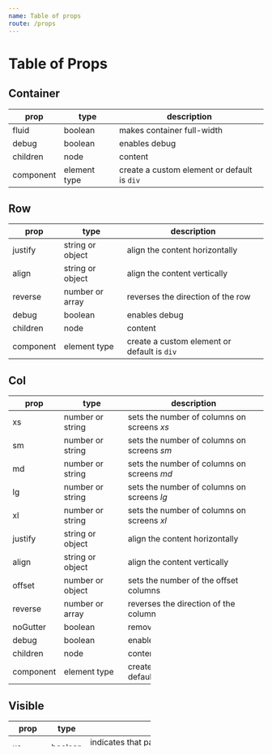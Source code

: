```yaml
---
name: Table of props
route: /props
---
```


# Table of Props

## Container

| prop      | type         | description                                 |
|-----------|--------------|-------------------------------------------- |
| fluid     | boolean      | makes container full-width                  |
| debug     | boolean      | enables debug                               |
| children  | node         | content                                     |
| component | element type | create a custom element or default is `div` |

## Row
| prop      | type             | description                             |
|-----------|------------------|---------------------------------------- |
| justify   | string or object | align the content horizontally          |
| align     | string or object | align the content vertically            |
| reverse   | number or array  | reverses the direction of the row       |
| debug     | boolean          | enables debug                           |
| children  | node             | content                                 |
| component | element type | create a custom element or default is `div` |

## Col

| prop      | type             | description                                 |
|-----------|------------------|-------------------------------------------- |
| xs        | number or string | sets the number of columns on screens *xs*  |
| sm        | number or string | sets the number of columns on screens *sm*  |
| md        | number or string | sets the number of columns on screens *md*  |
| lg        | number or string | sets the number of columns on screens *lg*  |
| xl        | number or string | sets the number of columns on screens *xl*  |
| justify   | string or object | align the content horizontally              |
| align     | string or object | align the content vertically                |
| offset    | number or object | sets the number of the offset columns       |
| reverse   | number or array  | reverses the direction of the column        |
| noGutter  | boolean          | removes the gutter                          |
| debug     | boolean          | enables debug                               |
| children  | node             | content                                     |
| component | element type     | create a custom element or default is `div` |

## Visible
| prop     | type    | description                                          |
|----------|---------|------------------------------------------------------|
| xs       | boolean | indicates that past content will only be displayed on the screen *xs* |
| sm       | boolean | indicates that past content will only be displayed on the screen *sm* |
| md       | boolean | indicates that past content will only be displayed on the screen *md* |
| lg       | boolean | indicates that past content will only be displayed on the screen *lg* |
| xl       | boolean | indicates that past content will only be displayed on the screen *xl* |
| children | node    | content                                                               |

## Hidden
| prop     | type    | description                                          |
|----------|---------|------------------------------------------------------|
| xs       | boolean | indicates that past content will only be hidden on the screen *xs* |
| sm       | boolean | indicates that past content will only be hidden on the screen *sm* |
| md       | boolean | indicates that past content will only be hidden on the screen *md* |
| lg       | boolean | indicates that past content will only be hidden on the screen *lg* |
| xl       | boolean | indicates that past content will only be hidden on the screen *xl* |
| children | node    | content

## ScreenClass
| prop     | type    | description                                          |
|----------|---------|------------------------------------------------------|
| render   | func    | the function that will be rendered receiving the current screen as a parameter |
